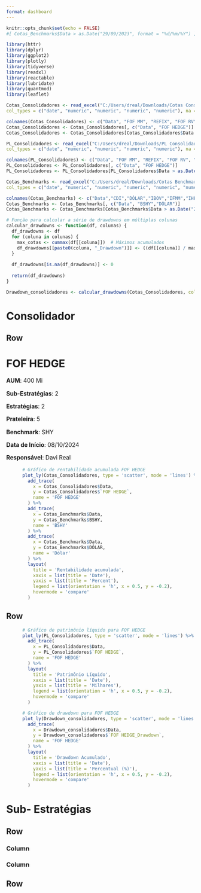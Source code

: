 ```yaml
---
format: dashboard
---
```


```r
knitr::opts_chunk$set(echo = FALSE)
#[ Cotas_Benchmarks$Data > as.Date("29/09/2023", format = "%d/%m/%Y") ]
```

```r
library(httr)
library(dplyr)
library(ggplot2)
library(plotly)
library(tidyverse)
library(readxl)
library(reactable)
library(lubridate)
library(quantmod)
library(leaflet)
```

```r
Cotas_Consolidadores <- read_excel("C:/Users/dreal/Downloads/Cotas Consolidadores.xlsx", 
col_types = c("date", "numeric", "numeric", "numeric", "numeric"), na = "0")

colnames(Cotas_Consolidadores) <- c("Data", "FOF MM", "REFIX", "FOF RV", "FOF HEDGE")
Cotas_Consolidadores <- Cotas_Consolidadores[, c("Data", "FOF HEDGE")]
Cotas_Consolidadores <- Cotas_Consolidadores[Cotas_Consolidadores$Data > as.Date("2024-10-08"), ]

PL_Consolidadores <- read_excel("C:/Users/dreal/Downloads/PL Consolidadores.xlsx", 
col_types = c("date", "numeric", "numeric", "numeric", "numeric"), na = "0")

colnames(PL_Consolidadores) <- c("Data", "FOF MM", "REFIX", "FOF RV", "FOF HEDGE")
PL_Consolidadores <- PL_Consolidadores[, c("Data", "FOF HEDGE")]
PL_Consolidadores <- PL_Consolidadores[PL_Consolidadores$Data > as.Date("2024-10-08"), ]

Cotas_Benchmarks <- read_excel("C:/Users/dreal/Downloads/Cotas Benchmarks.xlsx", 
col_types = c("date", "numeric", "numeric", "numeric", "numeric", "numeric", "numeric", "numeric"), na = "0")

colnames(Cotas_Benchmarks) <- c("Data","CDI","DÓLAR","IBOV","IFMM","IHFA","IMAB","BSHY")
Cotas_Benchmarks <- Cotas_Benchmarks[, c("Data", "BSHY","DÓLAR")]
Cotas_Benchmarks <- Cotas_Benchmarks[Cotas_Benchmarks$Data > as.Date("2024-10-08"), ]
``` 

```r

# Função para calcular a série de drawdowns em múltiplas colunas
calcular_drawdowns <- function(df, colunas) {
  df_drawdowns <- df
  for (coluna in colunas) {
    max_cotas <- cummax(df[[coluna]])  # Máximos acumulados
    df_drawdowns[[paste0(coluna, "_Drawdown")]] <- ((df[[coluna]] / max_cotas) - 1)*100  # Cálculo do drawdown
  }
  
  df_drawdowns[is.na(df_drawdowns)] <- 0
  
  return(df_drawdowns)
}

Drawdown_consolidadores <- calcular_drawdowns(Cotas_Consolidadores, colunas = c("FOF HEDGE"))
```

# Consolidador

## Row

:::{.card}
<h1>FOF HEDGE</h1>
<div style="font-size: 1.1em;">
  <p><strong>AUM</strong>: 400 Mi</p>
  <p><strong>Sub-Estratégias</strong>: 2</p>
  <p><strong>Estratégias</strong>: 2</p>
  <p><strong>Prateleira</strong>: 5</p>
  <p><strong>Benchmark</strong>: SHY</p>
  <p><strong>Data de Início</strong>: 08/10/2024</p>
  <p><strong>Responsável</strong>: Davi Real</p>
</div>
:::

```r
      # Gráfico de rentabilidade acumulada FOF HEDGE
      plot_ly(Cotas_Consolidadores, type = 'scatter', mode = 'lines') %>%
        add_trace(
          x = Cotas_Consolidadores$Data,
          y = Cotas_Consolidadores$`FOF HEDGE`,
          name = 'FOF HEDGE'
        ) %>%
        add_trace(
          x = Cotas_Benchmarks$Data,
          y = Cotas_Benchmarks$BSHY,
          name = 'BSHY'
        ) %>%
        add_trace(
          x = Cotas_Benchmarks$Data,
          y = Cotas_Benchmarks$DÓLAR,
          name = 'Dólar'
        ) %>%
        layout(
          title = 'Rentabilidade acumulada',
          xaxis = list(title = 'Date'),
          yaxis = list(title = 'Percent'),
          legend = list(orientation = 'h', x = 0.5, y = -0.2),
          hovermode = 'compare'
        )
```

## Row

```r
      # Gráfico de patrimônio líquido para FOF HEDGE
      plot_ly(PL_Consolidadores, type = 'scatter', mode = 'lines') %>%
        add_trace(
          x = PL_Consolidadores$Data,
          y = PL_Consolidadores$`FOF HEDGE`,
          name = 'FOF HEDGE'
        ) %>%
        layout(
          title = 'Patrimônio Líquido',
          xaxis = list(title = 'Date'),
          yaxis = list(title = 'Milhares'),
          legend = list(orientation = 'h', x = 0.5, y = -0.2),
          hovermode = 'compare'
        )
```

```r
      # Gráfico de drawdown para FOF HEDGE
      plot_ly(Drawdown_consolidadores, type = 'scatter', mode = 'lines') %>%
        add_trace(
          x = Drawdown_consolidadores$Data,
          y = Drawdown_consolidadores$`FOF HEDGE_Drawdown`,
          name = 'FOF HEDGE'
        ) %>%
        layout(
          title = 'Drawdown Acumulado',
          xaxis = list(title = 'Date'),
          yaxis = list(title = 'Percentual (%)'),
          legend = list(orientation = 'h', x = 0.5, y = -0.2),
          hovermode = 'compare'
        )
```

# Sub- Estratégias

## Row

### Column

### Column

## Row